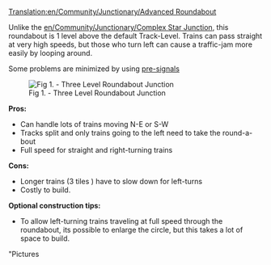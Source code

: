 [[Translation:en/Community/Junctionary/Advanced Roundabout]]
{{en/Community/Junctionary/Navigation}}

Unlike the [[en/Community/Junctionary/Complex Star Junction]], this roundabout is 1 level above the default Track-Level. Trains can pass straight at very high speeds, but those who turn left can cause a traffic-jam more easily by looping around.

Some problems are minimized by using [[en/Community/Junctionary/Advanced signalling examples|pre-signals]]

[[File:en/Threelevelroundabout.png|center|frame|Fig 1. - Three Level Roundabout Junction]]


'''Pros:'''
*Can handle lots of trains moving N-E or S-W
*Tracks split and only trains going to the left need to take the round-a-bout
*Full speed for straight and right-turning trains

'''Cons:'''
*Longer trains (3 tiles  ) have to slow down for left-turns
*Costly to build.

'''Optional construction tips:'''
*To allow left-turning trains traveling at full speed through the roundabout, its possible to enlarge the circle, but this takes a lot of space to build.


"Pictures